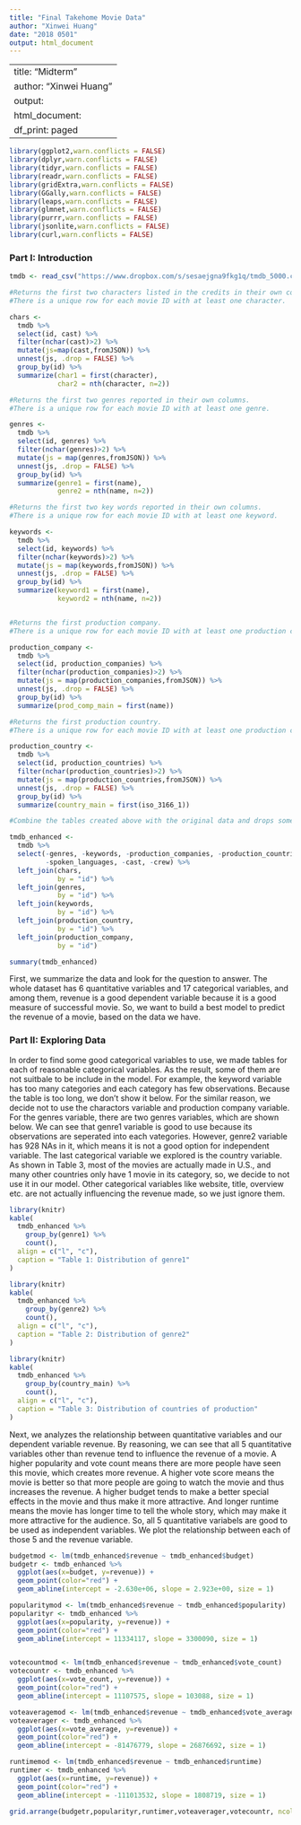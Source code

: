 ```yaml
---
title: "Final Takehome Movie Data"
author: "Xinwei Huang"
date: "2018 0501"
output: html_document
---
```


---
title: "Midterm"
author: "Xinwei Huang"
output:
  html_document:
    df_print: paged
---

```r
library(ggplot2,warn.conflicts = FALSE)
library(dplyr,warn.conflicts = FALSE)
library(tidyr,warn.conflicts = FALSE)
library(readr,warn.conflicts = FALSE)
library(gridExtra,warn.conflicts = FALSE)
library(GGally,warn.conflicts = FALSE) 
library(leaps,warn.conflicts = FALSE) 
library(glmnet,warn.conflicts = FALSE)
library(purrr,warn.conflicts = FALSE)
library(jsonlite,warn.conflicts = FALSE)
library(curl,warn.conflicts = FALSE)
```

### Part I: Introduction

```r
tmdb <- read_csv("https://www.dropbox.com/s/sesaejgna9fkg1q/tmdb_5000.csv?dl=1")
```

```r
#Returns the first two characters listed in the credits in their own columns. 
#There is a unique row for each movie ID with at least one character.

chars <-
  tmdb %>% 
  select(id, cast) %>% 
  filter(nchar(cast)>2) %>% 
  mutate(js=map(cast,fromJSON)) %>% 
  unnest(js, .drop = FALSE) %>% 
  group_by(id) %>% 
  summarize(char1 = first(character),
            char2 = nth(character, n=2))

#Returns the first two genres reported in their own columns. 
#There is a unique row for each movie ID with at least one genre.

genres <-
  tmdb %>% 
  select(id, genres) %>% 
  filter(nchar(genres)>2) %>% 
  mutate(js = map(genres,fromJSON)) %>% 
  unnest(js, .drop = FALSE) %>% 
  group_by(id) %>% 
  summarize(genre1 = first(name),
            genre2 = nth(name, n=2))

#Returns the first two key words reported in their own columns. 
#There is a unique row for each movie ID with at least one keyword.

keywords <-
  tmdb %>% 
  select(id, keywords) %>% 
  filter(nchar(keywords)>2) %>% 
  mutate(js = map(keywords,fromJSON)) %>% 
  unnest(js, .drop = FALSE) %>% 
  group_by(id) %>% 
  summarize(keyword1 = first(name),
            keyword2 = nth(name, n=2))


#Returns the first production company. 
#There is a unique row for each movie ID with at least one production company

production_company <-
  tmdb %>% 
  select(id, production_companies) %>% 
  filter(nchar(production_companies)>2) %>% 
  mutate(js = map(production_companies,fromJSON)) %>% 
  unnest(js, .drop = FALSE) %>% 
  group_by(id) %>% 
  summarize(prod_comp_main = first(name))

#Returns the first production country. 
#There is a unique row for each movie ID with at least one production country

production_country <-
  tmdb %>% 
  select(id, production_countries) %>% 
  filter(nchar(production_countries)>2) %>% 
  mutate(js = map(production_countries,fromJSON)) %>% 
  unnest(js, .drop = FALSE) %>% 
  group_by(id) %>% 
  summarize(country_main = first(iso_3166_1))

#Combine the tables created above with the original data and drops some of the columns.

tmdb_enhanced <-
  tmdb %>% 
  select(-genres, -keywords, -production_companies, -production_countries,
         -spoken_languages, -cast, -crew) %>% 
  left_join(chars, 
            by = "id") %>% 
  left_join(genres, 
            by = "id") %>% 
  left_join(keywords, 
            by = "id") %>% 
  left_join(production_country,
            by = "id") %>% 
  left_join(production_company, 
            by = "id")
```

```r
summary(tmdb_enhanced)
```

First, we summarize the data and look for the question to answer. The whole dataset has 6 quantitative variables and 17 categorical variables, and among them, revenue is a good dependent variable because it is a good measure of successful movie. So, we want to build a best model to predict the revenue of a movie, based on the data we have. 


### Part II: Exploring Data

In order to find some good categorical variables to use, we made tables for each of reasonable categorical variables. As the result, some of them are not suitbale to be include in the model. For example, the keyword variable has too many categories and each category has few observations. Because the table is too long, we don't show it below. For the similar reason, we decide not to use the charactors variable and production company variable. For the genres variable, there are two genres variables, which are shown below. We can see that genre1 variable is good to use because its observations are seperated into each vategories. However, genre2 variable has 928 NAs in it, which means it is not a good option for independent variable. The last categorical variable we explored is the country variable. As shown in Table 3, most of the movies are actually made in U.S., and many other countries only have 1 movie in its category, so, we decide to not use it in our model. Other categorical variables like website, title, overview etc. are not actually influencing the revenue made, so we just ignore them. 

```r
library(knitr)
kable(
  tmdb_enhanced %>% 
    group_by(genre1) %>% 
    count(),
  align = c("l", "c"),
  caption = "Table 1: Distribution of genre1"
)
```

```r
library(knitr)
kable(
  tmdb_enhanced %>% 
    group_by(genre2) %>% 
    count(),
  align = c("l", "c"),
  caption = "Table 2: Distribution of genre2"
)
```

```r
library(knitr)
kable(
  tmdb_enhanced %>% 
    group_by(country_main) %>% 
    count(),
  align = c("l", "c"),
  caption = "Table 3: Distribution of countries of production"
)
```


Next, we analyzes the relationship between quantitative variables and our dependent variable revenue. By reasoning, we can see that all 5 quantitative variables other than revenue tend to influence the revenue of a movie. A higher popularity and vote count means there are more people have seen this movie, which creates more revenue. A higher vote score means the movie is better so that more people are going to watch the movie and thus increases the revenue. A higher budget tends to make a better special effects in the movie and thus make it more attractive. And longer runtime means the movie has longer time to tell the whole story, which may make it more attractive for the audience. So, all 5 quantitative variabels are good to be used as independent variables. We plot the relationship between each of those 5 and the revenue variable. 

```r
budgetmod <- lm(tmdb_enhanced$revenue ~ tmdb_enhanced$budget)
budgetr <- tmdb_enhanced %>% 
  ggplot(aes(x=budget, y=revenue)) +
  geom_point(color="red") +
  geom_abline(intercept = -2.630e+06, slope = 2.923e+00, size = 1)

popularitymod <- lm(tmdb_enhanced$revenue ~ tmdb_enhanced$popularity)
popularityr <- tmdb_enhanced %>% 
  ggplot(aes(x=popularity, y=revenue)) +
  geom_point(color="red") +
  geom_abline(intercept = 11334117, slope = 3300090, size = 1)


votecountmod <- lm(tmdb_enhanced$revenue ~ tmdb_enhanced$vote_count)
votecountr <- tmdb_enhanced %>% 
  ggplot(aes(x=vote_count, y=revenue)) +
  geom_point(color="red") +
  geom_abline(intercept = 11107575, slope = 103088, size = 1)

voteaveragemod <- lm(tmdb_enhanced$revenue ~ tmdb_enhanced$vote_average)
voteaverager <- tmdb_enhanced %>% 
  ggplot(aes(x=vote_average, y=revenue)) +
  geom_point(color="red") +
  geom_abline(intercept = -81476779, slope = 26876692, size = 1)

runtimemod <- lm(tmdb_enhanced$revenue ~ tmdb_enhanced$runtime)
runtimer <- tmdb_enhanced %>% 
  ggplot(aes(x=runtime, y=revenue)) +
  geom_point(color="red") +
  geom_abline(intercept = -111013532, slope = 1808719, size = 1)

grid.arrange(budgetr,popularityr,runtimer,voteaverager,votecountr, ncol=3)
```

